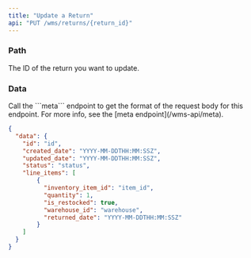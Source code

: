 ```yaml
---
title: "Update a Return"
api: "PUT /wms/returns/{return_id}"
---
```


<Snippet file="headers.mdx" />

### Path

<ParamField path="return_id" type="string" required>
  The ID of the return you want to update.
</ParamField>

### Data

<ParamField body="body" type="object" required>
  Call the ```meta``` endpoint to get the format of the request body for this endpoint.
  For more info, see the [meta endpoint](/wms-api/meta).
</ParamField>

<ResponseExample>

```json Response
{
  "data": {
    "id": "id",
    "created_date": "YYYY-MM-DDTHH:MM:SSZ",
    "updated_date": "YYYY-MM-DDTHH:MM:SSZ",
    "status": "status",
    "line_items": [
        {
          "inventory_item_id": "item_id",
          "quantity": 1,
          "is_restocked": true,
          "warehouse_id": "warehouse",
          "returned_date": "YYYY-MM-DDTHH:MM:SSZ"
        }
    ]
  }
}
```

</ResponseExample>
